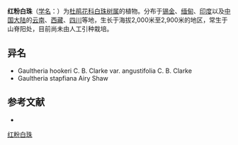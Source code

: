 {{Speciesbox
| name = 红粉白珠
| status = 
| status_system = 
| image =
| genus = Gaultheria
| species =  hookeri
| authority = C. B. Clarke
| subdivision_ranks =[[变种|变种]]
| subdivision =
* 红粉白珠 ''G. h.'' var. ''hookeri''
* [[狭叶红粉白珠|狭叶红粉白珠]] ''G. h.'' var. ''angustifolia''
}}

'''红粉白珠'''（[[学名|学名]]：{{lang|la|''Gaultheria hookeri''}}）为[[杜鹃花科|杜鹃花科]][[白珠树属|白珠树属]]的植物。分布于[[锡金|锡金]]、[[缅甸|缅甸]]、[[印度|印度]]以及[[中国大陆|中国大陆]]的[[云南|云南]]、[[西藏|西藏]]、[[四川|四川]]等地，生长于海拔2,000米至2,900米的地区，常生于山脊阳处，目前尚未由人工引种栽培。

== 异名 ==
* Gaultheria hookeri C. B. Clarke var. angustifolia C. B. Clarke
* Gaultheria stapfiana Airy Shaw

== 参考文献 ==
<div class="references-small">
* {{cite web| url =http://www.bioinfo.cn/db05/KmzwSpecies.php?action=view&id=23518| title =红粉白珠（原变种）| work =《中国高等植物数据库全库》| publisher =中国科学院微生物研究所| author =昆明植物研究所| accessdate =2009-02-25| deadurl =yes| archiveurl =https://web.archive.org/web/20160305095735/http://www.bioinfo.cn/db05/KmzwSpecies.php?action=view&id=23518| archivedate =2016-03-05}}
</div>
{{Taxonbar|from=Q15232229}}

[[Category:白珠树属|红粉白珠]]


{{植物小作品}}
